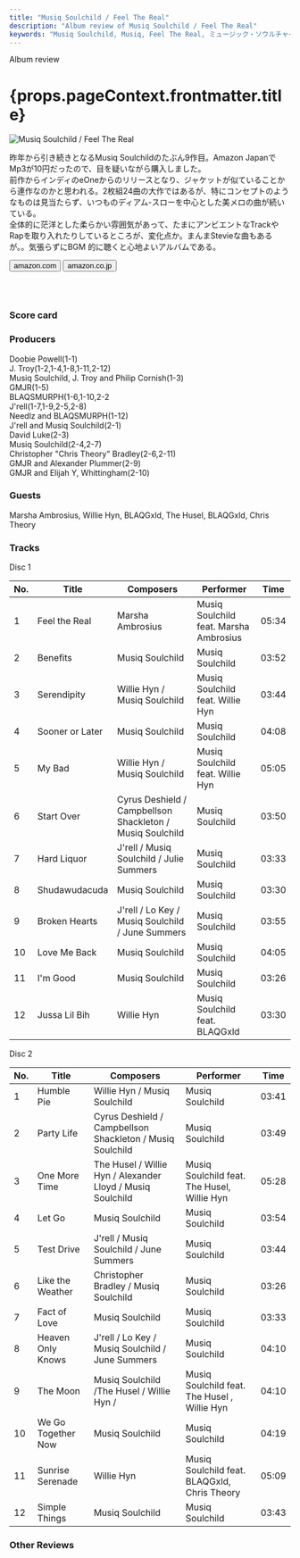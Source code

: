 ```yaml
---
title: "Musiq Soulchild / Feel The Real"
description: "Album review of Musiq Soulchild / Feel The Real"
keywords: "Musiq Soulchild, Musiq, Feel The Real, ミュージック・ソウルチャイルド, フィール・ザ・リアル"
---
```






<p className="largeP">Album review</p>
<h1 className="h1--no--margin">{props.pageContext.frontmatter.title}</h1>

<Row  className="image-card-group">
	<Column colMd={3} colLg={4} noGutterMdLeft="">
       <ImageCard>

![Musiq Soulchild / Feel The Real](../../images/cd/musiq7L.jpg)

</ImageCard>
	</Column>
	<Column colMd={4} colLg={8} noGutterMdLeft="">
	<p>
	昨年から引き続きとなるMusiq Soulchildのたぶん9作目。Amazon JapanでMp3が10円だったので、目を疑いながら購入しました。
	<br/>前作からインディのeOneからのリリースとなり、ジャケットが似ていることから連作なのかと思われる。2枚組24曲の大作ではあるが、特にコンセプトのようなものは見当たらず、いつものディアム-スローを中心とした美メロの曲が続いている。
	<br/>全体的に茫洋とした柔らかい雰囲気があって、たまにアンビエントなTrackやRapを取り入れたりしているところが、変化点か。まんまStevieな曲もあるが。。気張らずにBGM 的に聴くと心地よいアルバムである。
	</p>
    <div>
	  <Button className="button-right-mergin"  href="https://amzn.to/30Q5SkK" renderIcon={ArrowUpRight} size='sm' kind='primary'>
      amazon.com
    </Button>
    <Button className="button-right-mergin"  href="https://amzn.to/3gcX1jT" renderIcon={ArrowUpRight} size='sm' kind='secondary'>
      amazon.co.jp
    </Button>
	</div>
	<a href="https://geo.music.apple.com/jp/album/feel-the-real/1259582253?mt=1&app=music&ls=1&at=11lcug" style="display:inline-block;overflow:hidden;background:url(https://linkmaker.itunes.apple.com/ja-jp/lockup.svg?releaseDate=2017-09-15&kind=album&bubble=apple_music&style=standard-black) no-repeat;width:180px;height:45px;"></a>
	<AdvJS2/>
	</Column>
</Row>
<Row >
	<Column colMd={4} colLg={4} noGutterMdLeft="">
		<div>
    	<h3>Score card</h3>
			<SliderJS1 value="5" />
    	<SliderJS2 value="2" />
			<SliderJS3 value="1" />
    	<SliderJS4 value="8" />
		</div>
	</Column>
	<Column colMd={8} colLg={8} noGutterMdLeft="">
		<div>
			<h3>Producers</h3>
			<p>
				Doobie Powell(1-1)
				<br/>J. Troy(1-2,1-4,1-8,1-11,2-12)
				<br/>Musiq Soulchild, J. Troy and Philip Cornish(1-3)
				<br/>GMJR(1-5)
				<br/>BLAQSMURPH(1-6,1-10,2-2
				<br/>J'rell(1-7,1-9,2-5,2-8)
				<br/>Needlz and BLAQSMURPH(1-12)
				<br/>J'rell and Musiq Soulchild(2-1)
				<br/>David Luke(2-3)
				<br/>Musiq Soulchild(2-4,2-7)
				<br/>Christopher "Chris Theory" Bradley(2-6,2-11)
				<br/>GMJR and Alexander Plummer(2-9)
				<br/>GMJR and Elijah Y, Whittingham(2-10)
			</p>
			<h3>Guests</h3>
			<p>
				Marsha Ambrosius, Willie Hyn, BLAQGxld, The Husel, BLAQGxld, Chris Theory
			</p>
		</div>
	</Column>
</Row>

<h3>Tracks</h3>

<p> Disc 1</p>

| No. | Title           | Composers                                                 | Performer                              | Time  |
| --- | --------------- | --------------------------------------------------------- | -------------------------------------- | ----- |
| 1   | Feel the Real   | Marsha Ambrosius                                          | Musiq Soulchild feat. Marsha Ambrosius | 05:34 |
| 2   | Benefits        | Musiq Soulchild                                           | Musiq Soulchild                        | 03:52 |
| 3   | Serendipity     | Willie Hyn / Musiq Soulchild                              | Musiq Soulchild feat. Willie Hyn       | 03:44 |
| 4   | Sooner or Later | Musiq Soulchild                                           | Musiq Soulchild                        | 04:08 |
| 5   | My Bad          | Willie Hyn / Musiq Soulchild                              | Musiq Soulchild feat. Willie Hyn       | 05:05 |
| 6   | Start Over      | Cyrus Deshield / Campbellson Shackleton / Musiq Soulchild | Musiq Soulchild                        | 03:50 |
| 7   | Hard Liquor     | J'rell / Musiq Soulchild / Julie Summers                  | Musiq Soulchild                        | 03:33 |
| 8   | Shudawudacuda   | Musiq Soulchild                                           | Musiq Soulchild                        | 03:30 |
| 9   | Broken Hearts   | J'rell / Lo Key / Musiq Soulchild / June Summers          | Musiq Soulchild                        | 03:55 |
| 10  | Love Me Back    | Musiq Soulchild                                           | Musiq Soulchild                        | 04:05 |
| 11  | I'm Good        | Musiq Soulchild                                           | Musiq Soulchild                        | 03:26 |
| 12  | Jussa Lil Bih   | Willie Hyn                                                | Musiq Soulchild feat. BLAQGxld         | 03:30 |

<p> Disc 2</p>

| No. | Title              | Composers                                                  | Performer                                    | Time  |
| --- | ------------------ | ---------------------------------------------------------- | -------------------------------------------- | ----- |
| 1   | Humble Pie         | Willie Hyn / Musiq Soulchild                               | Musiq Soulchild                              | 03:41 |
| 2   | Party Life         | Cyrus Deshield / Campbellson Shackleton / Musiq Soulchild  | Musiq Soulchild                              | 03:49 |
| 3   | One More Time      | The Husel / Willie Hyn / Alexander Lloyd / Musiq Soulchild | Musiq Soulchild feat. The Husel, Willie Hyn  | 05:28 |
| 4   | Let Go             | Musiq Soulchild                                            | Musiq Soulchild                              | 03:54 |
| 5   | Test Drive         | J'rell / Musiq Soulchild / June Summers                    | Musiq Soulchild                              | 03:44 |
| 6   | Like the Weather   | Christopher Bradley / Musiq Soulchild                      | Musiq Soulchild                              | 03:26 |
| 7   | Fact of Love       | Musiq Soulchild                                            | Musiq Soulchild                              | 03:33 |
| 8   | Heaven Only Knows  | J'rell / Lo Key / Musiq Soulchild / June Summers           | Musiq Soulchild                              | 04:10 |
| 9   | The Moon           | Musiq Soulchild /The Husel / Willie Hyn /                  | Musiq Soulchild feat. The Husel , Willie Hyn | 04:10 |
| 10  | We Go Together Now | Musiq Soulchild                                            | Musiq Soulchild                              | 04:19 |
| 11  | Sunrise Serenade   | Willie Hyn                                                 | Musiq Soulchild feat. BLAQGxld, Chris Theory | 05:09 |
| 12  | Simple Things      | Musiq Soulchild                                            | Musiq Soulchild                              | 03:43 |

<h3>Other Reviews</h3>

<Row>
  <Column colMd={3} colLg={3} noGutterMdLeft>
    <Review1 />
  </Column>
</Row>

<AdvJS3 />

